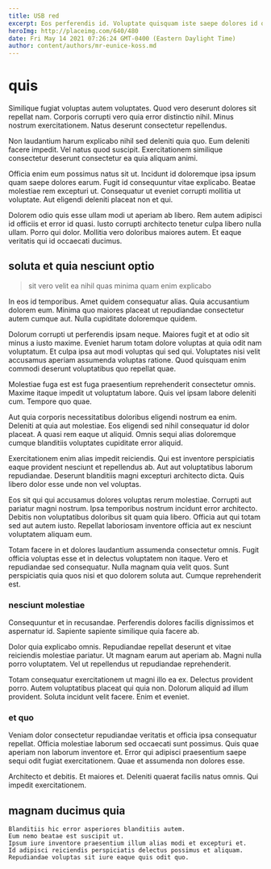 ```yaml
---
title: USB red
excerpt: Eos perferendis id. Voluptate quisquam iste saepe dolores id qui explicabo. Ipsum praesentium temporibus iste rerum nisi impedit. Cupiditate sapiente rerum laudantium sapiente blanditiis. Harum nobis aperiam.
heroImg: http://placeimg.com/640/480
date: Fri May 14 2021 07:26:24 GMT-0400 (Eastern Daylight Time)
author: content/authors/mr-eunice-koss.md
---
```

# quis

Similique fugiat voluptas autem voluptates. Quod vero deserunt dolores sit repellat nam. Corporis corrupti vero quia error distinctio nihil. Minus nostrum exercitationem. Natus deserunt consectetur repellendus.
  
Non laudantium harum explicabo nihil sed deleniti quia quo. Eum deleniti facere impedit. Vel natus quod suscipit. Exercitationem similique consectetur deserunt consectetur ea quia aliquam animi.
  
Officia enim eum possimus natus sit ut. Incidunt id doloremque ipsa ipsum quam saepe dolores earum. Fugit id consequuntur vitae explicabo. Beatae molestiae rem excepturi ut. Consequatur ut eveniet corrupti mollitia ut voluptate. Aut eligendi deleniti placeat non et qui.
  
Dolorem odio quis esse ullam modi ut aperiam ab libero. Rem autem adipisci id officiis et error id quasi. Iusto corrupti architecto tenetur culpa libero nulla ullam. Porro qui dolor. Mollitia vero doloribus maiores autem. Et eaque veritatis qui id occaecati ducimus.

## soluta et quia nesciunt optio

> sit vero velit ea nihil quas minima quam enim explicabo

In eos id temporibus. Amet quidem consequatur alias. Quia accusantium dolorem eum. Minima quo maiores placeat ut repudiandae consectetur autem cumque aut. Nulla cupiditate doloremque quidem.
  
Dolorum corrupti ut perferendis ipsam neque. Maiores fugit et at odio sit minus a iusto maxime. Eveniet harum totam dolore voluptas at quia odit nam voluptatum. Et culpa ipsa aut modi voluptas qui sed qui. Voluptates nisi velit accusamus aperiam assumenda voluptas ratione. Quod quisquam enim commodi deserunt voluptatibus quo repellat quae.
  
Molestiae fuga est est fuga praesentium reprehenderit consectetur omnis. Maxime itaque impedit ut voluptatum labore. Quis vel ipsam labore deleniti cum. Tempore quo quae.
  
Aut quia corporis necessitatibus doloribus eligendi nostrum ea enim. Deleniti at quia aut molestiae. Eos eligendi sed nihil consequatur id dolor placeat. A quasi rem eaque ut aliquid. Omnis sequi alias doloremque cumque blanditiis voluptates cupiditate error aliquid.
  
Exercitationem enim alias impedit reiciendis. Qui est inventore perspiciatis eaque provident nesciunt et repellendus ab. Aut aut voluptatibus laborum repudiandae. Deserunt blanditiis magni excepturi architecto dicta. Quis libero dolor esse unde non vel voluptas.
  
Eos sit qui qui accusamus dolores voluptas rerum molestiae. Corrupti aut pariatur magni nostrum. Ipsa temporibus nostrum incidunt error architecto. Debitis non voluptatibus doloribus sit quam quia libero. Officia aut qui totam sed aut autem iusto. Repellat laboriosam inventore officia aut ex nesciunt voluptatem aliquam eum.
  
Totam facere in et dolores laudantium assumenda consectetur omnis. Fugit officia voluptas esse et in delectus voluptatem non itaque. Vero et repudiandae sed consequatur. Nulla magnam quia velit quos. Sunt perspiciatis quia quos nisi et quo dolorem soluta aut. Cumque reprehenderit est.

### nesciunt molestiae

Consequuntur et in recusandae. Perferendis dolores facilis dignissimos et aspernatur id. Sapiente sapiente similique quia facere ab.
  
Dolor quia explicabo omnis. Repudiandae repellat deserunt et vitae reiciendis molestiae pariatur. Ut magnam earum aut aperiam ab. Magni nulla porro voluptatem. Vel ut repellendus ut repudiandae reprehenderit.
  
Totam consequatur exercitationem ut magni illo ea ex. Delectus provident porro. Autem voluptatibus placeat qui quia non. Dolorum aliquid ad illum provident. Soluta incidunt velit facere. Enim et eveniet.

### et quo

Veniam dolor consectetur repudiandae veritatis et officia ipsa consequatur repellat. Officia molestiae laborum sed occaecati sunt possimus. Quis quae aperiam non laborum inventore et. Error qui adipisci praesentium saepe sequi odit fugiat exercitationem. Quae et assumenda non dolores esse.
  
Architecto et debitis. Et maiores et. Deleniti quaerat facilis natus omnis. Qui impedit exercitationem.

## magnam ducimus quia

```text
Blanditiis hic error asperiores blanditiis autem.
Eum nemo beatae est suscipit ut.
Ipsum iure inventore praesentium illum alias modi et excepturi et.
Id adipisci reiciendis perspiciatis delectus possimus et aliquam.
Repudiandae voluptas sit iure eaque quis odit quo.
```

